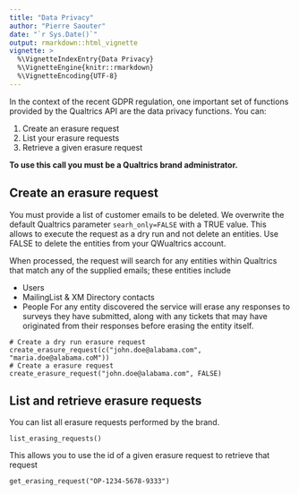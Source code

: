 ```yaml
---
title: "Data Privacy"
author: "Pierre Saouter"
date: "`r Sys.Date()`"
output: rmarkdown::html_vignette
vignette: >
  %\VignetteIndexEntry{Data Privacy}
  %\VignetteEngine{knitr::rmarkdown}
  %\VignetteEncoding{UTF-8}
---
```


In the context of the recent GDPR regulation, one important set of functions provided by the 
Qualtrics API are the data privacy functions. You can:

1. Create an erasure request
2. List your erasure requests
3. Retrieve a given erasure request

**To use this call you must be a Qualtrics brand administrator.**

## Create an erasure request

You must provide a list of customer emails to be deleted. We overwrite the default Qualtrics parameter
`searh_only=FALSE` with a TRUE value. This allows to execute the request as a dry run and not delete an
entities. Use FALSE to delete the entities from your QWualtrics account.

When processed, the request will search for any entities within Qualtrics that match 
any of the supplied emails; these entities include 

- Users 
- MailingList & XM Directory contacts 
- People 
For any entity discovered the service will erase any responses to surveys they have submitted, along with any tickets that may have
originated from their responses before erasing the entity itself.

```
# Create a dry run erasure request
create_erasure_request(c("john.doe@alabama.com", "maria.doe@alabama.coM"))
# Create a erasure request
create_erasure_request("john.doe@alabama.com", FALSE)
```

## List and retrieve erasure requests

You can list all erasure requests performed by the brand.

```
list_erasing_requests()
```

This allows you to use the id of a given erasure request to retrieve that request

```
get_erasing_request("OP-1234-5678-9333")
```
